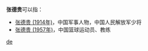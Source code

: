 '''张德贵'''可以指：
* [[张德贵_(1914年)|张德贵 (1914年)]]，中国军事人物，中国人民解放军少将
* [[张德贵_(1957年)|张德贵 (1957年)]]，中国篮球运动员、教练

{{disambig}}

[[Category:三字张姓人名消歧义|de]]